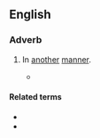 ==English==

===Adverb===
{{en-adv|-}}

# {{lb|en|obsolete}} In [[another]] [[manner]].
#* {{quote-book|en|year=1601-1602|author=William Shakespeare|title={{w|Twelfth Night}}|section=Act 5, Scene 1|passage=Here comes Sir Toby halting — you shall hear more; but if he had not been in drink, he would have tickled you '''othergates''' than he did.|url=https://books.google.com/books?id=KtzzfcyoFZkC&pg=RA1-PA49&lpg=RA1-PA49}}

====Related terms====
* {{l|en|algate}}
* {{l|en|anothergates}}

{{Webster 1913}}